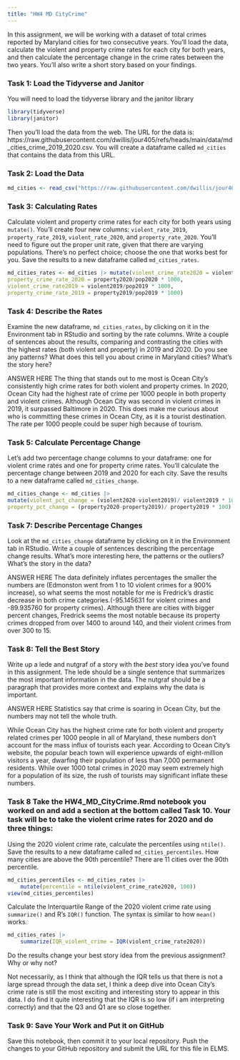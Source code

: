 ```yaml
---
title: "HW4 MD CityCrime"
---
```


In this assignment, we will be working with a dataset of total crimes reported by Maryland cities for two consecutive years. You'll load the data, calculate the violent and property crime rates for each city for both years, and then calculate the percentage change in the crime rates between the two years. You'll also write a short story based on your findings.

### Task 1: Load the Tidyverse and Janitor

You will need to load the tidyverse library and the janitor library

```r
library(tidyverse)
library(janitor)
```

Then you'll load the data from the web. The URL for the data is: https://raw.githubusercontent.com/dwillis/jour405/refs/heads/main/data/md_cities_crime_2019_2020.csv. You will create a dataframe called `md_cities` that contains the data from this URL.

### Task 2: Load the Data

```r
md_cities <- read_csv("https://raw.githubusercontent.com/dwillis/jour405/refs/heads/main/data/md_cities_crime_2019_2020.csv")
```
### Task 3: Calculating Rates

Calculate violent and property crime rates for each city for both years using `mutate()`. You'll create four new columns: `violent_rate_2019`, `property_rate_2019`, `violent_rate_2020`, and `property_rate_2020`. You'll need to figure out the proper unit rate, given that there are varying populations. There's no perfect choice; choose the one that works best for you. Save the results to a new dataframe called `md_cities_rates`.

```r
md_cities_rates <- md_cities |> mutate(violent_crime_rate2020 = violent2020/pop2020 * 1000,
property_crime_rate_2020 = property2020/pop2020 * 1000,
violent_crime_rate2019 = violent2019/pop2019 * 1000,
property_crime_rate_2019 = property2019/pop2019 * 1000)
```

### Task 4: Describe the Rates

Examine the new dataframe, `md_cities_rates`, by clicking on it in the Environment tab in RStudio and sorting by the rate columns. Write a couple of sentences about the results, comparing and contrasting the cities with the highest rates (both violent and property) in 2019 and 2020. Do you see any patterns? What does this tell you about crime in Maryland cities? What's the story here?

ANSWER HERE
The thing that stands out to me most is Ocean City's consistently high crime rates for both violent and property crimes. In 2020, Ocean City had the highest rate of crime per 1000 people in both property and violent crimes. Although Ocean City was second in violent crimes in 2019, it surpassed Baltimore in 2020. This does make me curious about who is committing these crimes in Ocean City, as it is a tourist destination. The rate per 1000 people could be super high because of tourism. 


### Task 5: Calculate Percentage Change

Let's add two percentage change columns to your dataframe: one for violent crime rates and one for property crime rates. You'll calculate the percentage change between 2019 and 2020 for each city. Save the results to a new dataframe called `md_cities_change`.

```r
md_cities_change <- md_cities |> 
mutate(violent_pct_change = (violent2020-violent2019)/ violent2019 * 100,
property_pct_change = (property2020-property2019)/ property2019 * 100)

```

### Task 7: Describe Percentage Changes

Look at the `md_cities_change` dataframe by clicking on it in the Environment tab in RStudio. Write a couple of sentences describing the percentage change results. What's more interesting here, the patterns or the outliers? What's the story in the data?
 
ANSWER HERE
The data definitely inflates percentages the smaller the numbers are (Edmonston went from 1 to 10 violent crimes for a 900% increase), so what seems the most notable for me is Fredrick's drastic decrease in both crime categories.(-95.145631 for violent crimes and -89.935760 for property crimes). Although there are cities with bigger percent changes, Fredrick seems the most notable because its property crimes dropped from over 1400 to around 140, and their violent crimes from over 300 to 15. 

### Task 8: Tell the Best Story

Write up a lede and nutgraf of a story with the _best_ story idea you've found in this assignment. The lede should be a single sentence that summarizes the most important information in the data. The nutgraf should be a paragraph that provides more context and explains why the data is important.

ANSWER HERE
Statistics say that crime is soaring in Ocean City, but the numbers may not tell the whole truth. 

While Ocean City has the highest crime rate for both violent and property related crimes per 1000 people in all of Maryland, these numbers don't account for the mass influx of tourists each year. According to Ocean City's website, the popular beach town will experience upwards of eight-million visitors a year, dwarfing their population of less than 7,000 permanent residents. While over 1000 total crimes in 2020 may seem extremely high for a population of its size, the rush of tourists may significant inflate these numbers. 


### Task 8 Take the HW4_MD_CityCrime.Rmd notebook you worked on and add a section at the bottom called Task 10. Your task will be to take the violent crime rates for 2020 and do three things:

Using the 2020 violent crime rate, calculate the percentiles using `ntile()`. Save the results to a new dataframe called `md_cities_percentiles`. How many cities are above the 90th percentile?
There are 11 cities over the 90th percentile. 

```r
md_cities_percentiles <- md_cities_rates |>
    mutate(percentile = ntile(violent_crime_rate2020, 100))
view(md_cities_percentiles)

```
Calculate the Interquartile Range of the 2020 violent crime rate using `summarize()` and R's `IQR()` function. The syntax is similar to how `mean()` works.
```r
md_cities_rates |>
    summarize(IQR_violent_crime = IQR(violent_crime_rate2020))

```

Do the results change your best story idea from the previous assignment? Why or why not?

Not necessarily, as I think that although the IQR tells us that there is not a large spread through the data set, I think a deep dive into Ocean City's crime rate is still the most exciting and interesting story to appear in this data. I do find it quite interesting that the IQR is so low (if i am interpreting correctly) and that the Q3 and Q1 are so close together. 

### Task 9: Save Your Work and Put it on GitHub

Save this notebook, then commit it to your local repository. Push the changes to your GitHub repository and submit the URL for this file in ELMS.
